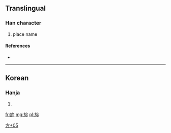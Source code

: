 ==Translingual==

===Han character===
{{Han char|rn=70|rad=方|as=05|sn=9|four=|canj=卜尸戈火 (YSIF)}}

# place name

====References====
* {{Han ref|kx=0482.101|dj=0844.060|hdz=32177.011|uh=65C0|ud=26048}}

----

==Korean==

===Hanja===
{{ko-hanja|hangeul=[[며]]|eumhun=|rv=myeo|mr=myŏ|y=mye}}

# {{defn|Korean|sort=方05}}

[[Category:Korean-only CJKV Characters|方+05]]

[[fr:旀]]
[[mg:旀]]
[[pl:旀]]